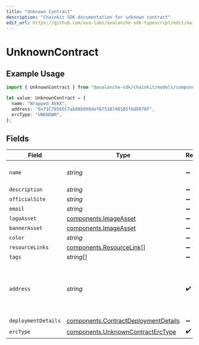 ```yaml
---
title: "Unknown Contract"
description: "Chainkit SDK documentation for unknown contract"
edit_url: https://github.com/ava-labs/avalanche-sdk-typescript/edit/main/chainkit/docs/models/components/unknowncontract.md
---
```


# UnknownContract

## Example Usage

```typescript
import { UnknownContract } from "@avalanche-sdk/chainkit/models/components";

let value: UnknownContract = {
  name: "Wrapped AVAX",
  address: "0x71C7656EC7ab88b098defB751B7401B5f6d8976F",
  ercType: "UNKNOWN",
};
```

## Fields

| Field                                                                                        | Type                                                                                         | Required                                                                                     | Description                                                                                  | Example                                                                                      |
| -------------------------------------------------------------------------------------------- | -------------------------------------------------------------------------------------------- | -------------------------------------------------------------------------------------------- | -------------------------------------------------------------------------------------------- | -------------------------------------------------------------------------------------------- |
| `name`                                                                                       | *string*                                                                                     | :heavy_minus_sign:                                                                           | The contract name.                                                                           | Wrapped AVAX                                                                                 |
| `description`                                                                                | *string*                                                                                     | :heavy_minus_sign:                                                                           | N/A                                                                                          |                                                                                              |
| `officialSite`                                                                               | *string*                                                                                     | :heavy_minus_sign:                                                                           | N/A                                                                                          |                                                                                              |
| `email`                                                                                      | *string*                                                                                     | :heavy_minus_sign:                                                                           | N/A                                                                                          |                                                                                              |
| `logoAsset`                                                                                  | [components.ImageAsset](https://github.com/ava-labs/avalanche-sdk-typescript/blob/main/chainkit/models/components/imageasset.md)                               | :heavy_minus_sign:                                                                           | N/A                                                                                          |                                                                                              |
| `bannerAsset`                                                                                | [components.ImageAsset](https://github.com/ava-labs/avalanche-sdk-typescript/blob/main/chainkit/models/components/imageasset.md)                               | :heavy_minus_sign:                                                                           | N/A                                                                                          |                                                                                              |
| `color`                                                                                      | *string*                                                                                     | :heavy_minus_sign:                                                                           | N/A                                                                                          |                                                                                              |
| `resourceLinks`                                                                              | [components.ResourceLink](https://github.com/ava-labs/avalanche-sdk-typescript/blob/main/chainkit/models/components/resourcelink.md)[]                         | :heavy_minus_sign:                                                                           | N/A                                                                                          |                                                                                              |
| `tags`                                                                                       | *string*[]                                                                                   | :heavy_minus_sign:                                                                           | N/A                                                                                          |                                                                                              |
| `address`                                                                                    | *string*                                                                                     | :heavy_check_mark:                                                                           | A wallet or contract address in mixed-case checksum encoding.                                | 0x71C7656EC7ab88b098defB751B7401B5f6d8976F                                                   |
| `deploymentDetails`                                                                          | [components.ContractDeploymentDetails](https://github.com/ava-labs/avalanche-sdk-typescript/blob/main/chainkit/models/components/contractdeploymentdetails.md) | :heavy_minus_sign:                                                                           | N/A                                                                                          |                                                                                              |
| `ercType`                                                                                    | [components.UnknownContractErcType](https://github.com/ava-labs/avalanche-sdk-typescript/blob/main/chainkit/models/components/unknowncontracterctype.md)       | :heavy_check_mark:                                                                           | N/A                                                                                          |                                                                                              |